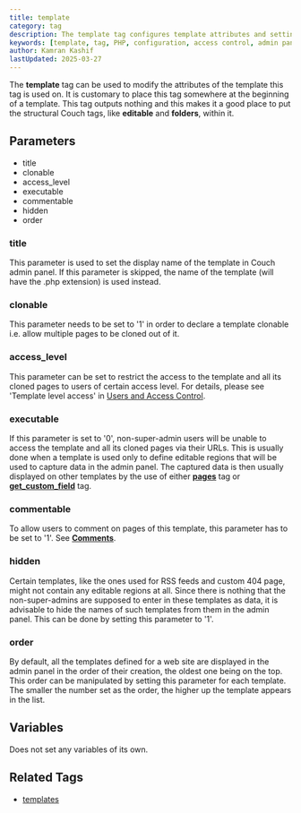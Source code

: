 ```yaml
---
title: template
category: tag
description: The template tag configures template attributes and settings, including access control, cloning, comments, and display order in the admin panel.
keywords: [template, tag, PHP, configuration, access control, admin panel, template settings]
author: Kamran Kashif
lastUpdated: 2025-03-27
---
```


The **template** tag can be used to modify the attributes of the template this tag is used on.
It is customary to place this tag somewhere at the beginning of a template. This tag outputs nothing and this makes it a good place to put the structural Couch tags, like **editable** and **folders**, within it.

## Parameters

- title
- clonable
- access_level
- executable
- commentable
- hidden
- order

### title

This parameter is used to set the display name of the template in Couch admin panel.
If this parameter is skipped, the name of the template (will have the .php extension) is used instead.

### clonable

This parameter needs to be set to '1' in order to declare a template clonable i.e. allow multiple pages to be cloned out of it.

### access_level

This parameter can be set to restrict the access to the template and all its cloned pages to users of certain access level. For details, please see 'Template level access' in [Users and Access Control](../../concepts/users.html).

### executable

If this parameter is set to '0', non-super-admin users will be unable to access the template and all its cloned pages via their URLs. This is usually done when a template is used only to define editable regions that will be used to capture data in the admin panel. The captured data is then usually displayed on other templates by the use of either [**pages**](../pages.html) tag or [**get_custom_field**](../get_custom_field.html) tag.

### commentable

To allow users to comment on pages of this template, this parameter has to be set to '1'. See [**Comments**](../../concepts/using-comments.html).

### hidden

Certain templates, like the ones used for RSS feeds and custom 404 page, might not contain any editable regions at all. Since there is nothing that the non-super-admins are supposed to enter in these templates as data, it is advisable to hide the names of such templates from them in the admin panel. This can be done by setting this parameter to '1'.

### order

By default, all the templates defined for a web site are displayed in the admin panel in the order of their creation, the oldest one being on the top. This order can be manipulated by setting this parameter for each template. The smaller the number set as the order, the higher up the template appears in the list.

## Variables

Does not set any variables of its own.

## Related Tags

- [templates](../templates.html)
